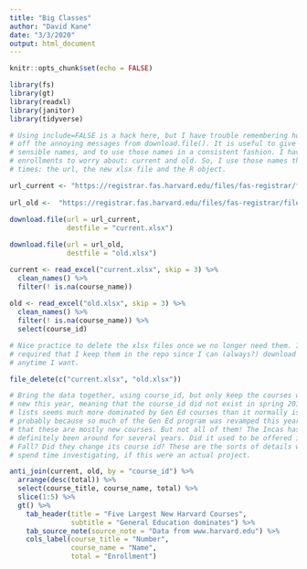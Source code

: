 ```yaml
---
title: "Big Classes"
author: "David Kane"
date: "3/3/2020"
output: html_document
---
```


```r
knitr::opts_chunk$set(echo = FALSE)

library(fs)
library(gt)
library(readxl)
library(janitor)
library(tidyverse)
```


```r
# Using include=FALSE is a hack here, but I have trouble remembering how to turn
# off the annoying messages from download.file(). It is useful to give things
# sensible names, and to use those names in a consistent fashion. I have two
# enrollments to worry about: current and old. So, I use those names three
# times: the url, the new xlsx file and the R object.

url_current <- "https://registrar.fas.harvard.edu/files/fas-registrar/files/class_enrollment_summary_by_term_2.25.20_0.xlsx"
  
url_old <-  "https://registrar.fas.harvard.edu/files/fas-registrar/files/class_enrollment_summary_by_term_3.22.19_0.xlsx" 
  
download.file(url = url_current,
              destfile = "current.xlsx")

download.file(url = url_old,
              destfile = "old.xlsx")

current <- read_excel("current.xlsx", skip = 3) %>% 
  clean_names() %>% 
  filter(! is.na(course_name))
  
old <- read_excel("old.xlsx", skip = 3) %>% 
  clean_names() %>% 
  filter(! is.na(course_name)) %>% 
  select(course_id)

# Nice practice to delete the xlsx files once we no longer need them. It is not
# required that I keep them in the repo since I can (always?) download them
# anytime I want.

file_delete(c("current.xlsx", "old.xlsx"))
```

```r
# Bring the data together, using course_id, but only keep the courses which are
# new this year, meaning that the course_id did not exist in spring 2019. This
# lists seems much more dominated by Gen Ed courses than it normally is,
# probably because so much of the Gen Ed program was revamped this year. I think
# that these are mostly new courses. But not all of them! The Incas has
# definitely been around for several years. Did it used to be offered in the
# Fall? Did they change its course id? These are the sorts of details we would
# spend time investigating, if this were an actual project.

anti_join(current, old, by = "course_id") %>% 
  arrange(desc(total)) %>% 
  select(course_title, course_name, total) %>% 
  slice(1:5) %>% 
  gt() %>% 
    tab_header(title = "Five Largest New Harvard Courses",
               subtitle = "General Education dominates") %>% 
    tab_source_note(source_note = "Data from www.harvard.edu") %>% 
    cols_label(course_title = "Number",
               course_name = "Name",
               total = "Enrollment")
```

